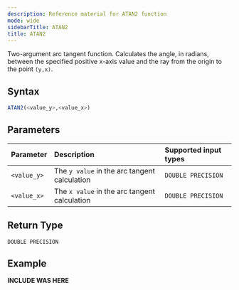 ```yaml
---
description: Reference material for ATAN2 function
mode: wide
sidebarTitle: ATAN2
title: ATAN2
---
```



Two-argument arc tangent function. Calculates the angle, in radians, between the specified positive x-axis value and the ray from the origin to the point `(y,x)`.

## Syntax


```sql
ATAN2(<value_y>,<value_x>)
```
## Parameters


| Parameter   | Description | Supported input types | 
| :---------- | :-----------| :-------| 
| `<value_y>`  | The `y value` in the arc tangent calculation | `DOUBLE PRECISION` |
| `<value_x>`  | The `x value` in the arc tangent calculation | `DOUBLE PRECISION` |

## Return Type
`DOUBLE PRECISION`

## Example


**INCLUDE WAS HERE**

